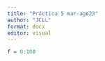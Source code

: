 ```yaml
---
title: "Práctica 5 mar-ago23"
author: "JCLL"
format: docx
editor: visual
---
```


```r
f = 0:100
```
